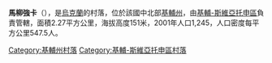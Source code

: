 {{Multiple issues|
{{Expand language|1=uk|time=2020-06-26T12:34:49+00:00}}
{{Unreferenced|time=2020-06-26T12:34:49+00:00}}
}}
{{coord|50|17|28|N|30|16|11|E|scale:30000|display=,title}}

'''馬柳強卡'''（{{lang-uk|Малютянка}}），是[[烏克蘭|烏克蘭]]的村落，位於該國中北部[[基輔州|基輔州]]，由[[基輔-斯維亞托申區|基輔-斯維亞托申區]]負責管轄，面積2.27平方公里，海拔高度151米，2001年人口1,245，人口密度每平方公里547.5人。

{{DEFAULTSORT:Малютянка}}
[[Category:基輔州村落|Category:基輔州村落]]
[[Category:基輔-斯維亞托申區村落|Category:基輔-斯維亞托申區村落]]

{{Kiev-geo-stub}}
